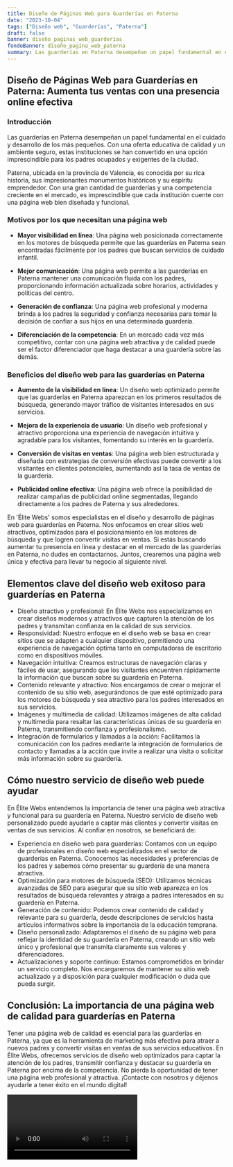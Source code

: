 ```yaml
---
title: Diseño de Páginas Web para Guarderías en Paterna
date: "2023-10-04"
tags: ["Diseño web", "Guarderías", "Paterna"]
draft: false
banner: diseño_paginas_web_guarderías
fondoBanner: diseño_pagina_web_paterna
summary: Las guarderías en Paterna desempeñan un papel fundamental en el cuidado y desarrollo de los más pequeños. Con una oferta educativa de calidad y un ambiente seguro, estas instituciones se han convertido en una opción imprescindible para los padres ocupados y exigentes de la ciudad.
---
```



## Diseño de Páginas Web para Guarderías en Paterna: Aumenta tus ventas con una presencia online efectiva

### Introducción

Las guarderías en Paterna desempeñan un papel fundamental en el cuidado y desarrollo de los más pequeños. Con una oferta educativa de calidad y un ambiente seguro, estas instituciones se han convertido en una opción imprescindible para los padres ocupados y exigentes de la ciudad.

Paterna, ubicada en la provincia de Valencia, es conocida por su rica historia, sus impresionantes monumentos históricos y su espíritu emprendedor. Con una gran cantidad de guarderías y una competencia creciente en el mercado, es imprescindible que cada institución cuente con una página web bien diseñada y funcional.

### Motivos por los que necesitan una página web

- **Mayor visibilidad en línea**: Una página web posicionada correctamente en los motores de búsqueda permite que las guarderías en Paterna sean encontradas fácilmente por los padres que buscan servicios de cuidado infantil.

- **Mejor comunicación**: Una página web permite a las guarderías en Paterna mantener una comunicación fluida con los padres, proporcionando información actualizada sobre horarios, actividades y políticas del centro.

- **Generación de confianza**: Una página web profesional y moderna brinda a los padres la seguridad y confianza necesarias para tomar la decisión de confiar a sus hijos en una determinada guardería.

- **Diferenciación de la competencia**: En un mercado cada vez más competitivo, contar con una página web atractiva y de calidad puede ser el factor diferenciador que haga destacar a una guardería sobre las demás.

### Beneficios del diseño web para las guarderías en Paterna

- **Aumento de la visibilidad en línea**: Un diseño web optimizado permite que las guarderías en Paterna aparezcan en los primeros resultados de búsqueda, generando mayor tráfico de visitantes interesados en sus servicios.

- **Mejora de la experiencia de usuario**: Un diseño web profesional y atractivo proporciona una experiencia de navegación intuitiva y agradable para los visitantes, fomentando su interés en la guardería.

- **Conversión de visitas en ventas**: Una página web bien estructurada y diseñada con estrategias de conversión efectivas puede convertir a los visitantes en clientes potenciales, aumentando así la tasa de ventas de la guardería.

- **Publicidad online efectiva**: Una página web ofrece la posibilidad de realizar campañas de publicidad online segmentadas, llegando directamente a los padres de Paterna y sus alrededores.

En 'Élite Webs' somos especialistas en el diseño y desarrollo de páginas web para guarderías en Paterna. Nos enfocamos en crear sitios web atractivos, optimizados para el posicionamiento en los motores de búsqueda y que logren convertir visitas en ventas. Si estás buscando aumentar tu presencia en línea y destacar en el mercado de las guarderías en Paterna, no dudes en contactarnos. Juntos, crearemos una página web única y efectiva para llevar tu negocio al siguiente nivel.

<GifSeo />

<Cta />

## Elementos clave del diseño web exitoso para guarderías en Paterna

- Diseño atractivo y profesional: En Élite Webs nos especializamos en crear diseños modernos y atractivos que capturen la atención de los padres y transmitan confianza en la calidad de sus servicios.
- Responsividad: Nuestro enfoque en el diseño web se basa en crear sitios que se adapten a cualquier dispositivo, permitiendo una experiencia de navegación óptima tanto en computadoras de escritorio como en dispositivos móviles.
- Navegación intuitiva: Creamos estructuras de navegación claras y fáciles de usar, asegurando que los visitantes encuentren rápidamente la información que buscan sobre su guardería en Paterna.
- Contenido relevante y atractivo: Nos encargamos de crear o mejorar el contenido de su sitio web, asegurándonos de que esté optimizado para los motores de búsqueda y sea atractivo para los padres interesados en sus servicios.
- Imágenes y multimedia de calidad: Utilizamos imágenes de alta calidad y multimedia para resaltar las características únicas de su guardería en Paterna, transmitiendo confianza y profesionalismo.
- Integración de formularios y llamadas a la acción: Facilitamos la comunicación con los padres mediante la integración de formularios de contacto y llamadas a la acción que invite a realizar una visita o solicitar más información sobre su guardería.

## Cómo nuestro servicio de diseño web puede ayudar

En Élite Webs entendemos la importancia de tener una página web atractiva y funcional para su guardería en Paterna. Nuestro servicio de diseño web personalizado puede ayudarle a captar más clientes y convertir visitas en ventas de sus servicios. Al confiar en nosotros, se beneficiará de:

- Experiencia en diseño web para guarderías: Contamos con un equipo de profesionales en diseño web especializados en el sector de guarderías en Paterna. Conocemos las necesidades y preferencias de los padres y sabemos cómo presentar su guardería de una manera atractiva.
- Optimización para motores de búsqueda (SEO): Utilizamos técnicas avanzadas de SEO para asegurar que su sitio web aparezca en los resultados de búsqueda relevantes y atraiga a padres interesados en su guardería en Paterna.
- Generación de contenido: Podemos crear contenido de calidad y relevante para su guardería, desde descripciones de servicios hasta artículos informativos sobre la importancia de la educación temprana.
- Diseño personalizado: Adaptaremos el diseño de su página web para reflejar la identidad de su guardería en Paterna, creando un sitio web único y profesional que transmita claramente sus valores y diferenciadores.
- Actualizaciones y soporte continuo: Estamos comprometidos en brindar un servicio completo. Nos encargaremos de mantener su sitio web actualizado y a disposición para cualquier modificación o duda que pueda surgir.

## Conclusión: La importancia de una página web de calidad para guarderías en Paterna

Tener una página web de calidad es esencial para las guarderías en Paterna, ya que es la herramienta de marketing más efectiva para atraer a nuevos padres y convertir visitas en ventas de sus servicios educativos. En Élite Webs, ofrecemos servicios de diseño web optimizados para captar la atención de los padres, transmitir confianza y destacar su guardería en Paterna por encima de la competencia. No pierda la oportunidad de tener una página web profesional y atractiva. ¡Contacte con nosotros y déjenos ayudarle a tener éxito en el mundo digital!

<Video />

<CtaBot job="Guarderías" city="Paterna" />

<Gmaps query="Paterna+españa+maps" />
